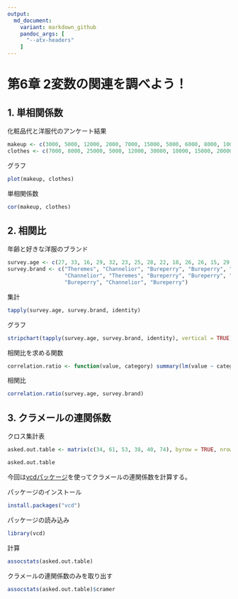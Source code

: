 ```yaml
---
output:
  md_document:
    variant: markdown_github
    pandoc_args: [
      "--atx-headers"
    ]
---
```


# 第6章 2変数の関連を調べよう！

## 1. 単相関係数

化粧品代と洋服代のアンケート結果

```r
makeup <- c(3000, 5000, 12000, 2000, 7000, 15000, 5000, 6000, 8000, 10000)
clothes <- c(7000, 8000, 25000, 5000, 12000, 30000, 10000, 15000, 20000, 18000)
```

グラフ

```r
plot(makeup, clothes)
```

単相関係数

```r
cor(makeup, clothes)
```

## 2. 相関比

年齢と好きな洋服のブランド

```r
survey.age <- c(27, 33, 16, 29, 32, 23, 25, 28, 22, 18, 26, 26, 15, 29, 26)
survey.brand <- c("Theremes", "Channelior", "Bureperry", "Bureperry", "Channelior", "Theremes",
                  "Channelior", "Theremes", "Bureperry", "Bureperry", "Channelior", "Theremes",
                  "Bureperry", "Channelior", "Bureperry")
```

集計

```r
tapply(survey.age, survey.brand, identity)
```

グラフ

```r
stripchart(tapply(survey.age, survey.brand, identity), vertical = TRUE)
```

相関比を求める関数

```r
correlation.ratio <- function(value, category) summary(lm(value ~ category))$r.squared
```

相関比

```r
correlation.ratio(survey.age, survey.brand)
```

## 3. クラメールの連関係数

クロス集計表

```r
asked.out.table <- matrix(c(34, 61, 53, 38, 40, 74), byrow = TRUE, nrow = 2)
```

```r
asked.out.table
```

今回は[vcdパッケージ](https://cran.r-project.org/web/packages/vcd/index.html)を使ってクラメールの連関係数を計算する。

パッケージのインストール

```r
install.packages("vcd")
```

パッケージの読み込み

```r
library(vcd)
```

計算

```r
assocstats(asked.out.table)
```

クラメールの連関係数のみを取り出す

```r
assocstats(asked.out.table)$cramer
```
